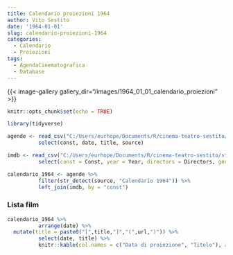 ```yaml
---
title: Calendario proiezioni 1964
author: Vito Sestito
date: '1964-01-01'
slug: calendario-proiezioni-1964
categories:
  - Calendario
  - Proiezioni
tags:
  - AgendaCinematografica
  - Database
---
```

{{< image-gallery gallery_dir="/images/1964_01_01_calendario_proiezioni" >}}
```r
knitr::opts_chunk$set(echo = TRUE)

library(tidyverse)

agende <- read_csv("C:/Users/eurhope/Documents/R/cinema-teatro-sestito/static/data/programmazione_agende.csv") %>%
          select(const, date, title, source)

imdb <- read_csv("C:/Users/eurhope/Documents/R/cinema-teatro-sestito/static/data/programmazione_imdb.csv") %>%
          select(const = Const, year = Year, directors = Directors, genres = Genres, imdb_rating = `IMDb Rating`, runtime = `Runtime (mins)`, url = URL)

calendario_1964 <- agende %>%
          filter(str_detect(source, "Calendario 1964")) %>%
          left_join(imdb, by = "const")
```
### Lista film
```r
calendario_1964 %>%
          arrange(date) %>%
  mutate(title = paste0("[",title,"]","(",url,")")) %>%
          select(date, title) %>%
          knitr::kable(col.names = c("Data di proiezione", "Titolo"), align = c("l", "l", "l"))
```